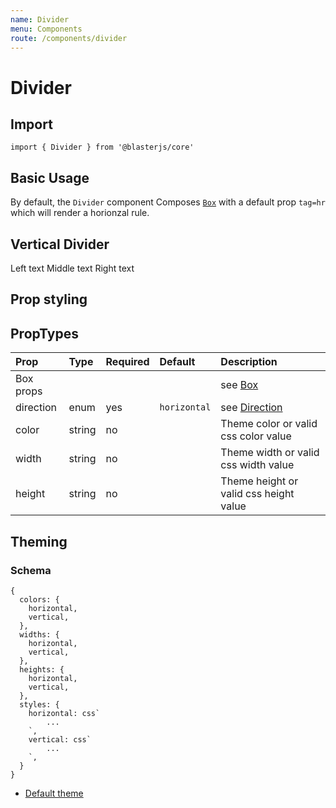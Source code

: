 ```yaml
---
name: Divider
menu: Components
route: /components/divider
---
```



# Divider

## Import
`import { Divider } from '@blasterjs/core'`

## Basic Usage

By default, the `Divider` component Composes [`Box`](/primitives/) with a default prop `tag=hr` which will render a horionzal rule.

<Playground>
  <Divider />
</Playground>

## Vertical Divider

<Playground>
  <span>Left text</span>
  <Divider 
    direction="vertical"
    mx="10px"
  />
  <span>Middle text</span>
  <Divider 
    direction="vertical" 
    mx="10px"
  />
  <span>Right text</span>
</Playground>

## Prop styling

<Playground>
  <Divider
    color="primary"
    width="80%"
    height="3px"
    borderRadius="5px"
  />
</Playground>


## PropTypes
| Prop | Type | Required | Default | Description |
|:-----|:-----|:---------|:--------|:------------|
| Box props | | | | see [Box](/components/box) |
| direction | enum | yes | `horizontal` | see [Direction](/common/direction) |
| color | string | no | | Theme color or valid css color value  |
| width | string | no | | Theme width or valid css width value |
| height | string | no | | Theme height or valid css height value |

## Theming

### Schema
```
{
  colors: {
    horizontal,
    vertical,
  },
  widths: {
    horizontal,
    vertical,
  },
  heights: {
    horizontal,
    vertical,
  },
  styles: {
    horizontal: css`
        ...
    `,
    vertical: css`
        ...
    `,
  }
}
```

- [Default theme](https://github.com/raster-foundry/blasterjs/tree/master/packages/core/theme/components/divider)